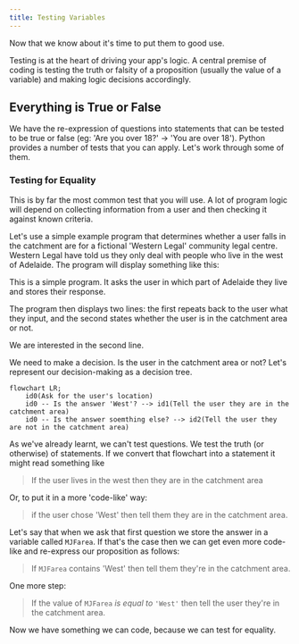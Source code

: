 ```yaml
---
title: Testing Variables
---
```


Now that we know about <DisplayChapter chapter='chapter_03' target='00-20#booleans' text='booleans' lower />
it's time to put them to good use.

Testing is at the heart of driving your app's logic.  A central premise of
coding is testing the truth or falsity of a proposition (usually the value of a variable)
and making logic decisions accordingly.

## Everything is True or False
We have <DisplayChapter chapter='chapter_03' target='00-20#booleans' text='slready discussed' lower />
the re-expression of questions into statements that can be tested to be true or false
(eg: 'Are you over 18?' -> 'You are over 18').  Python provides a number of tests
that you can apply. Let's work through some of them.

### Testing for Equality
This is by far the most common test that you will use.  A lot of program logic will depend
on collecting information from a user and then checking it against known criteria.

Let's use a simple example program that determines whether a user falls in the 
catchment are for a fictional 'Western Legal' community legal centre.  Western Legal
have told us they only deal with people who live in the west of Adelaide.  The program
will display something like this:


This is a simple program.  It asks the user in which part of Adelaide they live and
stores their response.

<DisplayImage imageURL='/img/textbook/chapter_03/testing1.png' />

The program then displays two lines: the first
repeats back to the user what they input, and the second states whether the user is
in the catchment area or not.

<DisplayImage imageURL='/img/textbook/chapter_03/testing2.png' />

We are interested in the second line.

We need to make a decision.  Is the user in the catchment area or not?  Let's represent
our decision-making as a decision tree.
```mermaid
flowchart LR;
    id0(Ask for the user's location)
    id0 -- Is the answer 'West'? --> id1(Tell the user they are in the catchment area)
    id0 -- Is the answer soemthing else? --> id2(Tell the user they are not in the catchment area)
```

As we've already learnt, we can't test questions.  We test the truth (or otherwise) of
statements.  If we convert that flowchart into a statement it might read something like
> If the user lives in the west then they are in the catchment area

Or, to put it in a more 'code-like' way:
> if the user chose 'West' then tell them they are in the catchment area.

Let's say that when we ask that first question we store the answer  in a variable
called `MJFarea`.  If that's the case then we can get even more code-like and 
re-express our proposition as follows:
> If `MJFarea` contains 'West' then tell them they're in the catchment area.

One more step:
> If the value of `MJFarea` *is equal to* `'West'` then tell the user they're in the catchment area.

Now we have something we can code, because we can test for equality.



